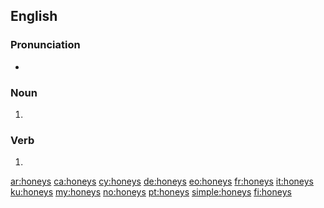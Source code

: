 {{also|Honeys}}

==English==

===Pronunciation===
* {{IPA|/ˈhʌniz/|lang=en}}

===Noun===
{{head|en|noun plural form}}

# {{plural of|honey|lang=en}}

===Verb===
{{head|en|verb form}}

# {{en-third-person singular of|honey}}

[[ar:honeys]]
[[ca:honeys]]
[[cy:honeys]]
[[de:honeys]]
[[eo:honeys]]
[[fr:honeys]]
[[it:honeys]]
[[ku:honeys]]
[[my:honeys]]
[[no:honeys]]
[[pt:honeys]]
[[simple:honeys]]
[[fi:honeys]]